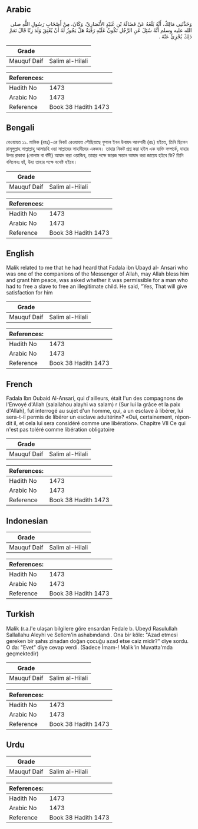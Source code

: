 ## Arabic


<div dir="rtl" lang="ar" style={{fontSize:'larger',backgroundColor:'#f8f9fa',padding:20}}>
وَحَدَّثَنِي مَالِكٌ، أَنَّهُ بَلَغَهُ عَنْ فَضَالَةَ بْنِ عُبَيْدٍ الأَنْصَارِيِّ، وَكَانَ، مِنْ أَصْحَابِ رَسُولِ اللَّهِ صلى الله عليه وسلم أَنَّهُ سُئِلَ عَنِ الرَّجُلِ تَكُونُ عَلَيْهِ رَقَبَةٌ هَلْ يَجُوزُ لَهُ أَنْ يُعْتِقَ وَلَدَ زِنًا قَالَ نَعَمْ ذَلِكَ يُجْزِئُ عَنْهُ ‏.‏
</div>
<div style={{backgroundColor:'#f8f9fa',padding:20, marginBottom: 10}}><table> <thead> <tr> <th>Grade</th> <th></th> </tr> </thead> <tbody> <tr><td>Mauquf Daif</td><td>Salim al-Hilali</td></tr></tbody></table><table> <thead> <tr> <th>References:</th> <th></th> </tr> </thead> <tbody><tr><td>Hadith No</td><td>1473</td></tr><tr><td>Arabic No</td><td>1473</td></tr><tr><td>Reference</td><td>Book 38 Hadith 1473</td></tr></tbody></table></div>

## Bengali


<div dir="ltr" lang="bn" style={{fontSize:'larger',backgroundColor:'#f8f9fa',padding:20}}>
রেওয়ায়ত ১১. মালিক (রহঃ)-এর নিকট রেওয়ায়ত পৌছিয়াছে ফুযাল ইবন উবায়দ আনসারী (রাঃ) হইতে, তিনি ছিলেন রাসূলুল্লাহ সাল্লাল্লাহু আলায়হি ওয়া সাল্লামের সাহাবীদের একজন। তাহার নিকট প্রশ্ন করা হইল এক ব্যক্তি সম্পর্কে, যাহার উপর রাকাবা (গোলাম বা বাঁদী) আযাদ করা ওয়াজিব, তাহার পক্ষে জারজ সন্তান আযাদ করা জায়েয হইবে কি? তিনি বলিলেনঃ হ্যাঁ, উহা তাহার পক্ষে যথেষ্ট হইবে।
</div>
<div style={{backgroundColor:'#f8f9fa',padding:20, marginBottom: 10}}><table> <thead> <tr> <th>Grade</th> <th></th> </tr> </thead> <tbody> <tr><td>Mauquf Daif</td><td>Salim al-Hilali</td></tr></tbody></table><table> <thead> <tr> <th>References:</th> <th></th> </tr> </thead> <tbody><tr><td>Hadith No</td><td>1473</td></tr><tr><td>Arabic No</td><td>1473</td></tr><tr><td>Reference</td><td>Book 38 Hadith 1473</td></tr></tbody></table></div>

## English


<div dir="ltr" lang="en" style={{fontSize:'larger',backgroundColor:'#f8f9fa',padding:20}}>
Malik related to me that he had heard that Fadala ibn Ubayd al- Ansari who was one of the companions of the Messenger of Allah, may Allah bless him and grant him peace, was asked whether it was permissible for a man who had to free a slave to free an illegitimate child. He said, "Yes, That will give satisfaction for him
</div>
<div style={{backgroundColor:'#f8f9fa',padding:20, marginBottom: 10}}><table> <thead> <tr> <th>Grade</th> <th></th> </tr> </thead> <tbody> <tr><td>Mauquf Daif</td><td>Salim al-Hilali</td></tr></tbody></table><table> <thead> <tr> <th>References:</th> <th></th> </tr> </thead> <tbody><tr><td>Hadith No</td><td>1473</td></tr><tr><td>Arabic No</td><td>1473</td></tr><tr><td>Reference</td><td>Book 38 Hadith 1473</td></tr></tbody></table></div>

## French


<div dir="ltr" lang="fr" style={{fontSize:'larger',backgroundColor:'#f8f9fa',padding:20}}>
Fadala Ibn Oubaid Al-Ansari, qui d'ailleurs, était l'un des compagnons de l'Envoyé d'Allah (salallahou alayhi wa salam) r (Sur lui la grâce et la paix d'Allah), fut interrogé au sujet d'un homme, qui, a un esclave à libérer, lui sera-t-il permis de libérer un esclave adultérin»? «Oui, certainement, répondit il, et cela lui sera considéré comme une libération». Chapitre VII Ce qui n'est pas toléré comme libération obligatoire
</div>
<div style={{backgroundColor:'#f8f9fa',padding:20, marginBottom: 10}}><table> <thead> <tr> <th>Grade</th> <th></th> </tr> </thead> <tbody> <tr><td>Mauquf Daif</td><td>Salim al-Hilali</td></tr></tbody></table><table> <thead> <tr> <th>References:</th> <th></th> </tr> </thead> <tbody><tr><td>Hadith No</td><td>1473</td></tr><tr><td>Arabic No</td><td>1473</td></tr><tr><td>Reference</td><td>Book 38 Hadith 1473</td></tr></tbody></table></div>

## Indonesian


<div dir="ltr" lang="id" style={{fontSize:'larger',backgroundColor:'#f8f9fa',padding:20}}>

</div>
<div style={{backgroundColor:'#f8f9fa',padding:20, marginBottom: 10}}><table> <thead> <tr> <th>Grade</th> <th></th> </tr> </thead> <tbody> <tr><td>Mauquf Daif</td><td>Salim al-Hilali</td></tr></tbody></table><table> <thead> <tr> <th>References:</th> <th></th> </tr> </thead> <tbody><tr><td>Hadith No</td><td>1473</td></tr><tr><td>Arabic No</td><td>1473</td></tr><tr><td>Reference</td><td>Book 38 Hadith 1473</td></tr></tbody></table></div>

## Turkish


<div dir="ltr" lang="tr" style={{fontSize:'larger',backgroundColor:'#f8f9fa',padding:20}}>
Malik (r.a.l'e ulaşan bilgilere göre ensardan Fedale b. Ubeyd Rasulullah Sallallahu Aleyhi ve Sellem'in ashabındandı. Ona bir köle: "Azad etmesi gereken bir şahıs zinadan doğan çocuğu azad etse caiz midir?" diye sordu. O da: "Evet" diye cevap verdi. (Sadece İmam-! Malik'in Muvatta'mda geçmektedir)
</div>
<div style={{backgroundColor:'#f8f9fa',padding:20, marginBottom: 10}}><table> <thead> <tr> <th>Grade</th> <th></th> </tr> </thead> <tbody> <tr><td>Mauquf Daif</td><td>Salim al-Hilali</td></tr></tbody></table><table> <thead> <tr> <th>References:</th> <th></th> </tr> </thead> <tbody><tr><td>Hadith No</td><td>1473</td></tr><tr><td>Arabic No</td><td>1473</td></tr><tr><td>Reference</td><td>Book 38 Hadith 1473</td></tr></tbody></table></div>

## Urdu


<div dir="rtl" lang="ur" style={{fontSize:'larger',backgroundColor:'#f8f9fa',padding:20}}>

</div>
<div style={{backgroundColor:'#f8f9fa',padding:20, marginBottom: 10}}><table> <thead> <tr> <th>Grade</th> <th></th> </tr> </thead> <tbody> <tr><td>Mauquf Daif</td><td>Salim al-Hilali</td></tr></tbody></table><table> <thead> <tr> <th>References:</th> <th></th> </tr> </thead> <tbody><tr><td>Hadith No</td><td>1473</td></tr><tr><td>Arabic No</td><td>1473</td></tr><tr><td>Reference</td><td>Book 38 Hadith 1473</td></tr></tbody></table></div>